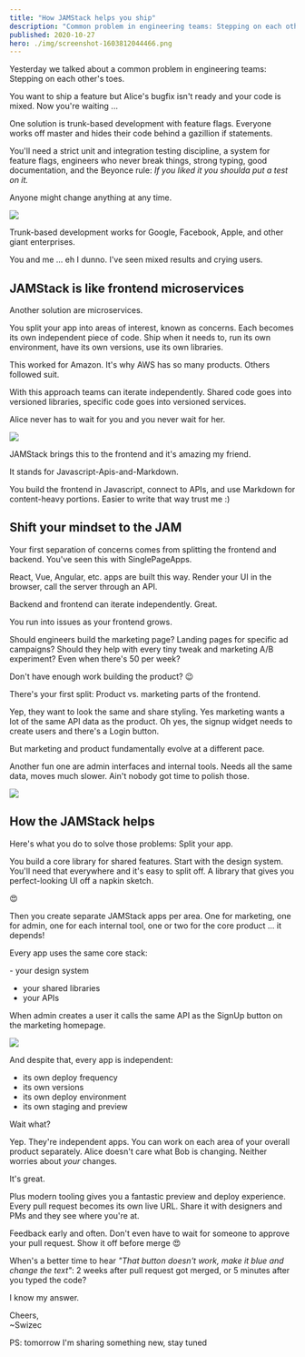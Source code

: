 ```yaml
---
title: "How JAMStack helps you ship"
description: "Common problem in engineering teams: Stepping on each other's toes. JAMStack can help."
published: 2020-10-27
hero: ./img/screenshot-1603812044466.png
---
```


Yesterday we talked about a common problem in engineering teams: Stepping on each other's toes.

You want to ship a feature but Alice's bugfix isn't ready and your code is mixed. Now you're waiting ...

One solution is trunk-based development with feature flags. Everyone works off master and hides their code behind a gazillion if statements.

You'll need a strict unit and integration testing discipline, a system for feature flags, engineers who never break things, strong typing, good documentation, and the Beyonce rule: _If you liked it you shoulda put a test on it._

Anyone might change anything at any time.

![](giphy:no)

Trunk-based development works for Google, Facebook, Apple, and other giant enterprises.

You and me ... eh I dunno. I've seen mixed results and crying users.

## JAMStack is like frontend microservices

Another solution are microservices.

You split your app into areas of interest, known as concerns. Each becomes its own independent piece of code. Ship when it needs to, run its own environment, have its own versions, use its own libraries.

This worked for Amazon. It's why AWS has so many products. Others followed suit.

With this approach teams can iterate independently. Shared code goes into versioned libraries, specific code goes into versioned services.

Alice never has to wait for you and you never wait for her.

![](giphy:nice!)

JAMStack brings this to the frontend and it's amazing my friend.

It stands for Javascript-Apis-and-Markdown.

You build the frontend in Javascript, connect to APIs, and use Markdown for content-heavy portions. Easier to write that way trust me :)

## Shift your mindset to the JAM

Your first separation of concerns comes from splitting the frontend and backend. You've seen this with SinglePageApps.

React, Vue, Angular, etc. apps are built this way. Render your UI in the browser, call the server through an API.

Backend and frontend can iterate independently. Great.

You run into issues as your frontend grows.

Should engineers build the marketing page? Landing pages for specific ad campaigns? Should they help with every tiny tweak and marketing A/B experiment? Even when there's 50 per week?

Don't have enough work building the product? 😉

There's your first split: Product vs. marketing parts of the frontend.

Yep, they want to look the same and share styling. Yes marketing wants a lot of the same API data as the product. Oh yes, the signup widget needs to create users and there's a Login button.

But marketing and product fundamentally evolve at a different pace.

Another fun one are admin interfaces and internal tools. Needs all the same data, moves much slower. Ain't nobody got time to polish those.

![](giphy:aint_got_time)

## How the JAMStack helps

Here's what you do to solve those problems: Split your app.

You build a core library for shared features. Start with the design system. You'll need that everywhere and it's easy to split off. A library that gives you perfect-looking UI off a napkin sketch.

😍

Then you create separate JAMStack apps per area. One for marketing, one for admin, one for each internal tool, one or two for the core product ... it depends!

Every app uses the same core stack:

- your design system

- your shared libraries
- your APIs

When admin creates a user it calls the same API as the SignUp button on the marketing homepage.

![](giphy:hell_yeah)

And despite that, every app is independent:

- its own deploy frequency
- its own versions
- its own deploy environment
- its own staging and preview

Wait what?

Yep. They're independent apps. You can work on each area of your overall product separately. Alice doesn't care what Bob is changing. Neither worries about _your_ changes.

It's great.

Plus modern tooling gives you a fantastic preview and deploy experience. Every pull request becomes its own live URL. Share it with designers and PMs and they see where you're at.

Feedback early and often. Don't even have to wait for someone to approve your pull request. Show it off before merge 😍

When's a better time to hear _"That button doesn't work, make it blue and change the text"_: 2 weeks after pull request got merged, or 5 minutes after you typed the code?

I know my answer.

Cheers,<br/>
~Swizec

PS: tomorrow I'm sharing something new, stay tuned
